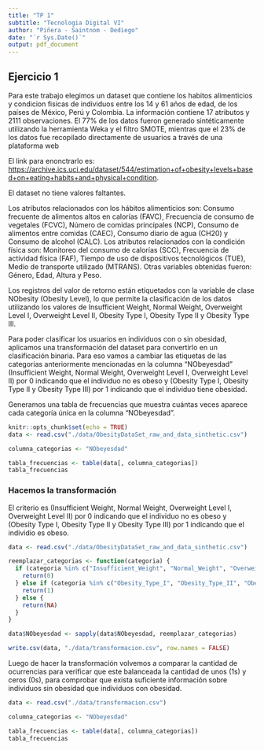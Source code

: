 ```yaml
---
title: "TP 1"
subtitle: "Tecnologia Digital VI"
author: "Piñera - Saintnom - Dediego"
date: "`r Sys.Date()`"
output: pdf_document
---
```


## Ejercicio 1

Para este trabajo elegimos un dataset que contiene los habitos alimenticios y condicion fisicas de individuos entre los 14 y 61 años de edad, de los países de México, Perú y Colombia. La información contiene 17 atributos y 2111 observaciones. El 77% de los datos fueron generado sintéticamente utilizando la herramienta Weka y el filtro SMOTE, mientras que el 23% de los datos fue recopilado directamente de usuarios a través de una plataforma web

El link para enonctrarlo es: <https://archive.ics.uci.edu/dataset/544/estimation+of+obesity+levels+based+on+eating+habits+and+physical+condition>.

El dataset no tiene valores faltantes.

Los atributos relacionados con los hábitos alimenticios son: Consumo frecuente de alimentos altos en calorías (FAVC), Frecuencia de consumo de vegetales (FCVC), Número de comidas principales (NCP), Consumo de alimentos entre comidas (CAEC), Consumo diario de agua (CH20) y Consumo de alcohol (CALC). Los atributos relacionados con la condición física son: Monitoreo del consumo de calorías (SCC), Frecuencia de actividad física (FAF), Tiempo de uso de dispositivos tecnológicos (TUE), Medio de transporte utilizado (MTRANS). Otras variables obtenidas fueron: Género, Edad, Altura y Peso.

Los registros del valor de retorno están etiquetados con la variable de clase NObesity (Obesity Level), lo que permite la clasificación de los datos utilizando los valores de Insufficient Weight, Normal Weight, Overweight Level I, Overweight Level II, Obesity Type I, Obesity Type II y Obesity Type III.

Para poder clasificar los usuarios en individuos con o sin obesidad, aplicamos una transformación del dataset para convertirlo en un clasificación binaria. Para eso vamos a cambiar las etiquetas de las categorias anteriormente mencionadas en la columna "NObeyesdad" (Insufficient Weight, Normal Weight, Overweight Level I, Overweight Level II) por 0 indicando que el individuo no es obeso y (Obesity Type I, Obesity Type II y Obesity Type III) por 1 indicando que el individuo tiene obesidad.

Generamos una tabla de frecuencias que muestra cuántas veces aparece cada categoría única en la columna "NObeyesdad".

```r
knitr::opts_chunk$set(echo = TRUE)
data <- read.csv("./data/ObesityDataSet_raw_and_data_sinthetic.csv")

columna_categorias <- "NObeyesdad"

tabla_frecuencias <- table(data[, columna_categorias])
tabla_frecuencias
```

### Hacemos la transformación

El criterio es (Insufficient Weight, Normal Weight, Overweight Level I, Overweight Level II) por 0 indicando que el individuo no es obeso y (Obesity Type I, Obesity Type II y Obesity Type III) por 1 indicando que el individio es obeso.

```r

data <- read.csv("./data/ObesityDataSet_raw_and_data_sinthetic.csv")

reemplazar_categorias <- function(categoria) {
  if (categoria %in% c("Insufficient_Weight", "Normal_Weight", "Overweight_Level_I", "Overweight_Level_II")) {
    return(0)
  } else if (categoria %in% c("Obesity_Type_I", "Obesity_Type_II", "Obesity_Type_III")) {
    return(1)
  } else {
    return(NA)
  }
}

data$NObeyesdad <- sapply(data$NObeyesdad, reemplazar_categorias)

write.csv(data, "./data/transformacion.csv", row.names = FALSE)


```

Luego de hacer la transformación volvemos a comparar la cantidad de ocurrencias para verificar que este balanceada la cantidad de unos (1s) y ceros (0s), para comprobar que exista suficiente información sobre individuos sin obesidad que individuos con obesidad.

```r

data <- read.csv("./data/transformacion.csv")

columna_categorias <- "NObeyesdad"

tabla_frecuencias <- table(data[, columna_categorias])
tabla_frecuencias

```

